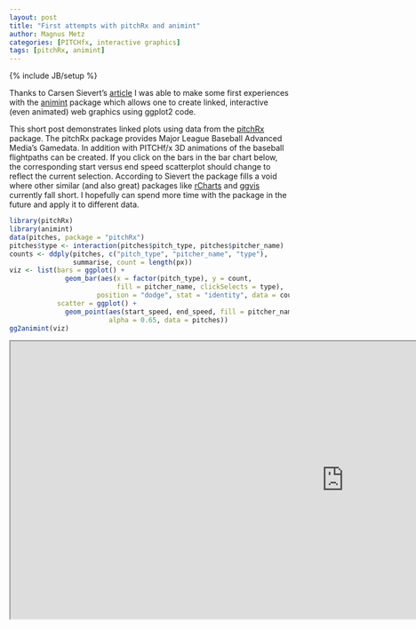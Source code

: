 ```yaml
---
layout: post
title: "First attempts with pitchRx and animint"
author: Magnus Metz
categories: [PITCHfx, interactive graphics]
tags: [pitchRx, animint]
---
```

{% include JB/setup %}


Thanks to Carsen Sievert's [article](http://cpsievert.github.io/2014/03/fun-with-pitchrx-and-animint/) I was able to make some first experiences with the [animint](https://github.com/tdhock/animint) package which allows
one to create linked, interactive (even animated) web graphics using ggplot2 code.

This short post demonstrates linked plots using data from the
[pitchRx](http://cran.r-project.org/web/packages/pitchRx/) package. The pitchRx package provides Major League Baseball Advanced Media's Gamedata. In addition with PITCHf/x 3D animations of the baseball flightpaths can be created. If you click on the bars in the
bar chart below, the corresponding start versus end speed scatterplot should change to reflect the
current selection. According to Sievert the package fills a void
where other similar (and also great) packages like [rCharts](http://rcharts.io/) and
[ggvis](http://ggvis.rstudio.com/) currently fall short. I hopefully can spend more time with the package in the future and apply it to different data.

```r
library(pitchRx)
library(animint)
data(pitches, package = "pitchRx")
pitches$type <- interaction(pitches$pitch_type, pitches$pitcher_name)
counts <- ddply(pitches, c("pitch_type", "pitcher_name", "type"),
                summarise, count = length(px))
viz <- list(bars = ggplot() +
              geom_bar(aes(x = factor(pitch_type), y = count,
                           fill = pitcher_name, clickSelects = type),
                      position = "dodge", stat = "identity", data = counts),
            scatter = ggplot() +
              geom_point(aes(start_speed, end_speed, fill = pitcher_name, showSelected = type),
                         alpha = 0.65, data = pitches))
gg2animint(viz)
```

<iframe src="http://cpsievert.github.io/pitchRx/animint/" width="1200" height="500"> </iframe>